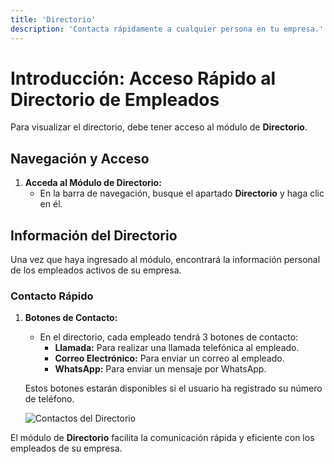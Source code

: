 ```yaml
---
title: 'Directorio'
description: 'Contacta rápidamente a cualquier persona en tu empresa.'
---
```


# Introducción: Acceso Rápido al Directorio de Empleados

Para visualizar el directorio, debe tener acceso al módulo de **Directorio**.

## Navegación y Acceso

1. **Acceda al Módulo de Directorio:**
   - En la barra de navegación, busque el apartado **Directorio** y haga clic en él.

## Información del Directorio

Una vez que haya ingresado al módulo, encontrará la información personal de los empleados activos de su empresa.

### Contacto Rápido

1. **Botones de Contacto:**
   - En el directorio, cada empleado tendrá 3 botones de contacto:
     - **Llamada:** Para realizar una llamada telefónica al empleado.
     - **Correo Electrónico:** Para enviar un correo al empleado.
     - **WhatsApp:** Para enviar un mensaje por WhatsApp.

   Estos botones estarán disponibles si el usuario ha registrado su número de teléfono.

   <img
     className="block"
     src="/images/directory-contacts-es.png"
     alt="Contactos del Directorio"
   />

El módulo de **Directorio** facilita la comunicación rápida y eficiente con los empleados de su empresa.
